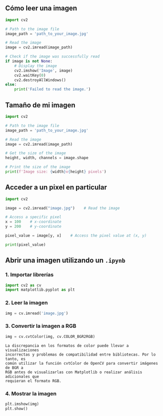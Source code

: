 ## Cómo leer una imagen

```python
import cv2

# Path to the image file
image_path = 'path_to_your_image.jpg'

# Read the image
image = cv2.imread(image_path)

# Check if the image was successfully read
if image is not None:
    # Display the image
    cv2.imshow('Image', image)
    cv2.waitKey(0)
    cv2.destroyAllWindows()
else:
    print('Failed to read the image.')
```

## Tamaño de mi imagen

```python
import cv2

# Path to the image file
image_path = 'path_to_your_image.jpg'

# Read the image
image = cv2.imread(image_path)

# Get the size of the image
height, width, channels = image.shape

# Print the size of the image
print(f'Image size: {width}x{height} pixels')
```

## Acceder a un pixel en particular

```python
import cv2

image = cv2.imread("image.jpg")    # Read the image

# Access a specific pixel
x = 100    # x-coordinate
y = 200    # y-coordinate

pixel_value = image[y, x]    # Access the pixel value at (x, y)

print(pixel_value)
```

## Abrir una imagen utilizando un `.ipynb`

### 1. Importar librerías

```python showLineNumbers
import cv2 as cv
import matplotlib.pyplot as plt
```

### 2. Leer la imagen

```python showLineNumbers
img = cv.imread('image.jpg')
```

### 3. Convertir la imagen a RGB

```python showLineNumbers
img = cv.cvtColor(img, cv.COLOR_BGR2RGB)
```


<Callout emoji="💡">

    La discrepancia en los formatos de color puede llevar a visualizaciones
    incorrectas y problemas de compatibilidad entre bibliotecas. Por lo tanto, es
    común utilizar la función cvtColor de OpenCV para convertir imágenes de BGR a
    RGB antes de visualizarlas con Matplotlib o realizar análisis adicionales que
    requieran el formato RGB.

</Callout>

### 4. Mostrar la imagen

```python showLineNumbers
plt.imshow(img)
plt.show()
```
